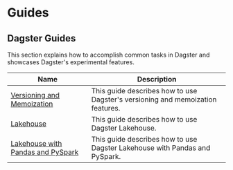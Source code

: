 # Guides

## Dagster Guides

This section explains how to accomplish common tasks in Dagster and showcases Dagster's experimental features.

| Name                                                                      | Description                                                                                     |
| ------------------------------------------------------------------------- | ----------------------------------------------------------------------------------------------- |
| [Versioning and Memoization](/guides/dagster/memoization)                 | This guide describes how to use Dagster's versioning and memoization features. <Experimental /> |
| [Lakehouse](/guides/dagster/lakehouse)                                    | This guide describes how to use Dagster Lakehouse. <Experimental />                             |
| [Lakehouse with Pandas and PySpark](/guides/dagster/multi-type-lakehouse) | This guide describes how to use Dagster Lakehouse with Pandas and PySpark. <Experimental />     |
